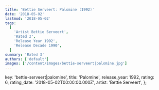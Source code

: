 ```yaml
---
title: 'Bettie Serveert: Palomine (1992)'
date: '2018-05-02'
lastmod: '2018-05-02'
tags:
  [
    'Artist Bettie Serveert',
    'Rated 3',
    'Release Year 1992',
    'Release Decade 1990',
  ]
summary: 'Rated 3'
authors: ['default']
images: ['/content/images/bettie-serveert|palomine.jpg']
---
```


  key: 'bettie-serveert|palomine',
  title: 'Palomine',
  release_year: 1992,
  rating: 6,
  rating_date: '2018-05-02T00:00:00.000Z',
  artist: 'Bettie Serveert',
};

<MusicRating data={data} />
